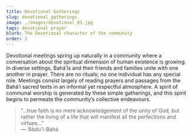 ```yaml
---
title: Devotional Gatherings
slug: devotional_gatherings
image: ./images/devotional_01.jpg
tags: devotional prayer
blurb: The Devotional character of the community
order: 3
---
```


Devotional meetings spring up naturally in a community where a conversation about the spiritual
dimension of human existence is growing. In diverse settings, Bahá’ís and their friends and families
unite with one another in prayer. There are no rituals; no one individual has any special role.
Meetings consist largely of reading prayers and passages from the Bahá’í sacred texts in an
informal yet respectful atmosphere. A spirit of communal worship is generated by these simple gatherings,
and this spirit begins to permeate the community’s collective endeavours.

<blockquote>
   “…true faith is no mere acknowledgement of the unity of God, 
   but rather the living of a life that will manifest all the perfections and virtues…”

   <div className="author">— ‘Abdu’l-Bahá</div>
</blockquote>
